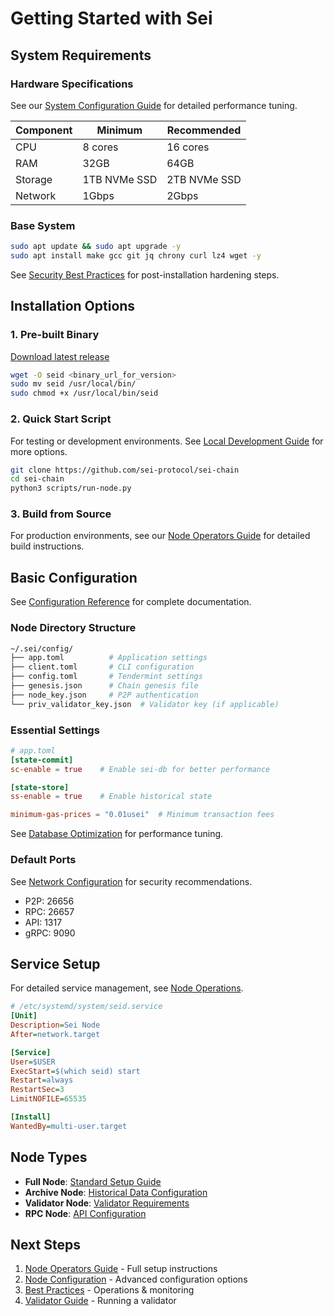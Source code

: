 # Getting Started with Sei

## System Requirements

### Hardware Specifications

See our [System Configuration Guide](./node-configuration#hardware-tuning) for detailed performance tuning.

| Component | Minimum      | Recommended  |
| --------- | ------------ | ------------ |
| CPU       | 8 cores      | 16 cores     |
| RAM       | 32GB         | 64GB         |
| Storage   | 1TB NVMe SSD | 2TB NVMe SSD |
| Network   | 1Gbps        | 2Gbps        |

### Base System

```bash
sudo apt update && sudo apt upgrade -y
sudo apt install make gcc git jq chrony curl lz4 wget -y
```

See [Security Best Practices](./best-practices#system-security) for post-installation hardening steps.

## Installation Options

### 1. Pre-built Binary

[Download latest release](https://github.com/sei-protocol/sei-chain/releases)

```bash
wget -O seid <binary_url_for_version>
sudo mv seid /usr/local/bin/
sudo chmod +x /usr/local/bin/seid
```

### 2. Quick Start Script

For testing or development environments. See [Local Development Guide](../develop/local-testnet) for more options.

```bash
git clone https://github.com/sei-protocol/sei-chain
cd sei-chain
python3 scripts/run-node.py
```

### 3. Build from Source

For production environments, see our [Node Operators Guide](./node-operators#building-from-source) for detailed build instructions.

## Basic Configuration

See [Configuration Reference](./node-configuration#configuration-files) for complete documentation.

### Node Directory Structure

```bash
~/.sei/config/
├── app.toml          # Application settings
├── client.toml       # CLI configuration
├── config.toml       # Tendermint settings
├── genesis.json      # Chain genesis file
├── node_key.json     # P2P authentication
└── priv_validator_key.json  # Validator key (if applicable)
```

### Essential Settings

```toml
# app.toml
[state-commit]
sc-enable = true    # Enable sei-db for better performance

[state-store]
ss-enable = true    # Enable historical state

minimum-gas-prices = "0.01usei"  # Minimum transaction fees
```

See [Database Optimization](./node-configuration#database-settings) for performance tuning.

### Default Ports

See [Network Configuration](./node-configuration#network-settings) for security recommendations.

- P2P: 26656
- RPC: 26657
- API: 1317
- gRPC: 9090

## Service Setup

For detailed service management, see [Node Operations](./best-practices#service-management).

```ini
# /etc/systemd/system/seid.service
[Unit]
Description=Sei Node
After=network.target

[Service]
User=$USER
ExecStart=$(which seid) start
Restart=always
RestartSec=3
LimitNOFILE=65535

[Install]
WantedBy=multi-user.target
```

## Node Types

- **Full Node**: [Standard Setup Guide](./node-operators#full-node-setup)
- **Archive Node**: [Historical Data Configuration](./node-configuration#archive-node-setup)
- **Validator Node**: [Validator Requirements](./validator-faq#technical-requirements)
- **RPC Node**: [API Configuration](./node-configuration#rpc-node-setup)

## Next Steps

1. [Node Operators Guide](./node-operators) - Full setup instructions
2. [Node Configuration](./node-configuration) - Advanced configuration options
3. [Best Practices](./best-practices) - Operations & monitoring
4. [Validator Guide](./validator-faq) - Running a validator
